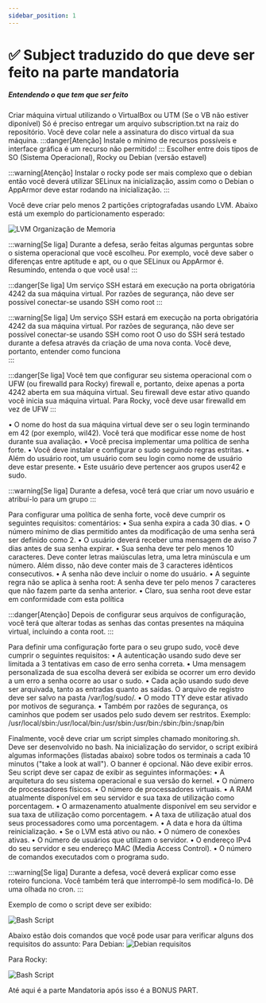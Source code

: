```yaml
---
sidebar_position: 1
---
```


# ✅ Subject traduzido do que deve ser feito na parte mandatoria

##### Entendendo o que tem que ser feito

Criar máquina virtual utilizando o VirtualBox ou UTM (Se o VB não estiver diponível)
Só é preciso entregar um arquivo subscription.txt na raiz do repositório. Você
deve colar nele a assinatura do disco virtual da sua máquina.
:::danger[Atenção]
Instale o mínimo de recursos possíveis e interface gráfica é um recurso não permitido!
:::
Escolher entre dois tipos de SO (Sistema Operacional), Rocky ou Debian (versão estavel)

:::warning[Atenção]
Instalar o rocky pode ser mais complexo que o debian então você deverá utilizar SELinux na inicialização, assim como o Debian o AppArmor deve estar rodando na inicialização.
:::

Você deve criar pelo menos 2 partições criptografadas usando LVM. Abaixo está um exemplo do
particionamento esperado:

![LVM Organização de Memoria](./img/init.png)

:::warning[Se liga]
Durante a defesa, serão feitas algumas perguntas sobre o
sistema operacional que você escolheu. Por exemplo, você deve saber o
diferenças entre aptitude e apt, ou o que SELinux ou AppArmor
é. Resumindo, entenda o que você usa!
:::

:::danger[Se liga]
Um serviço SSH estará em execução na porta obrigatória 4242 da sua máquina virtual.
Por razões de segurança, não deve ser possível conectar-se usando SSH como root
:::

:::warning[Se liga]
Um serviço SSH estará em execução na porta obrigatória 4242 da sua máquina virtual.
Por razões de segurança, não deve ser possível conectar-se usando SSH como root
O uso do SSH será testado durante a defesa através da criação de uma nova conta. Você deve, portanto, entender como funciona    
:::

:::danger[Se liga]
Você tem que configurar seu sistema operacional com o UFW (ou firewalld para Rocky) firewall e, portanto, deixe apenas a porta 4242 aberta em sua máquina virtual.
Seu firewall deve estar ativo quando você inicia sua máquina virtual.
Para Rocky, você deve usar firewalld em vez de UFW
:::

• O nome do host da sua máquina virtual deve ser o seu login terminando em 42 (por exemplo, wil42). Você terá que modificar esse nome de host durante sua avaliação.
• Você precisa implementar uma política de senha forte.
• Você deve instalar e configurar o sudo seguindo regras estritas.
• Além do usuário root, um usuário com seu login como nome de usuário deve estar presente.
• Este usuário deve pertencer aos grupos user42 e sudo.

:::warning[Se liga]
Durante a defesa, você terá que criar um novo usuário e atribuí-lo para um grupo
:::

Para configurar uma política de senha forte, você deve cumprir os seguintes requisitos:
comentários:
• Sua senha expira a cada 30 dias.
• O número mínimo de dias permitido antes da modificação de uma senha será ser definido como 2.
• O usuário deverá receber uma mensagem de aviso 7 dias antes de sua senha expirar.
• Sua senha deve ter pelo menos 10 caracteres. Deve conter letras maiúsculas letra, uma letra minúscula e um número. Além disso, não deve conter mais de 3 caracteres idênticos consecutivos.
• A senha não deve incluir o nome do usuário.
• A seguinte regra não se aplica à senha root: A senha deve ter pelo menos 7 caracteres que não fazem parte da senha anterior.
• Claro, sua senha root deve estar em conformidade com esta política

:::danger[Atenção]
Depois de configurar seus arquivos de configuração, você terá que alterar todas as senhas das contas presentes na máquina virtual, incluindo a conta root.
:::

Para definir uma configuração forte para o seu grupo sudo, você deve cumprir o seguintes requisitos:
• A autenticação usando sudo deve ser limitada a 3 tentativas em caso de erro senha correta.
• Uma mensagem personalizada de sua escolha deverá ser exibida se ocorrer um erro devido a um erro a senha ocorre ao usar o sudo.
• Cada ação usando sudo deve ser arquivada, tanto as entradas quanto as saídas. O arquivo de registro deve ser salvo na pasta /var/log/sudo/.
• O modo TTY deve estar ativado por motivos de segurança.
• Também por razões de segurança, os caminhos que podem ser usados ​​pelo sudo devem ser restritos.
Exemplo:
/usr/local/sbin:/usr/local/bin:/usr/sbin:/usr/bin:/sbin:/bin:/snap/bin

Finalmente, você deve criar um script simples chamado monitoring.sh. Deve ser desenvolvido no bash.
Na inicialização do servidor, o script exibirá algumas informações (listadas abaixo) sobre todos os terminais a cada 10 minutos ("take a look at wall"). O banner é opcional. Não deve exibir erros.
Seu script deve ser capaz de exibir as seguintes informações:
• A arquitetura do seu sistema operacional e sua versão do kernel.
• O número de processadores físicos.
• O número de processadores virtuais.
• A RAM atualmente disponível em seu servidor e sua taxa de utilização como porcentagem.
• O armazenamento atualmente disponível em seu servidor e sua taxa de utilização como porcentagem.
• A taxa de utilização atual dos seus processadores como uma porcentagem.
• A data e hora da última reinicialização.
• Se o LVM está ativo ou não.
• O número de conexões ativas.
• O número de usuários que utilizam o servidor.
• O endereço IPv4 do seu servidor e seu endereço MAC (Media Access Control).
• O número de comandos executados com o programa sudo.

:::warning[Se liga]
Durante a defesa, você deverá explicar como esse roteiro funciona. Você também terá que interrompê-lo sem modificá-lo.
Dê uma olhada no cron.
:::

Exemplo de como o script deve ser exibido:

![Bash Script](./img/scriptbash.png)

Abaixo estão dois comandos que você pode usar para verificar alguns dos requisitos do assunto:
Para Debian:
![Debian requisitos](./img/debianreq.png)

Para Rocky:

![Bash Script](./img/rockyreq.png)

Até aqui é a parte Mandatoria após isso é a BONUS PART.